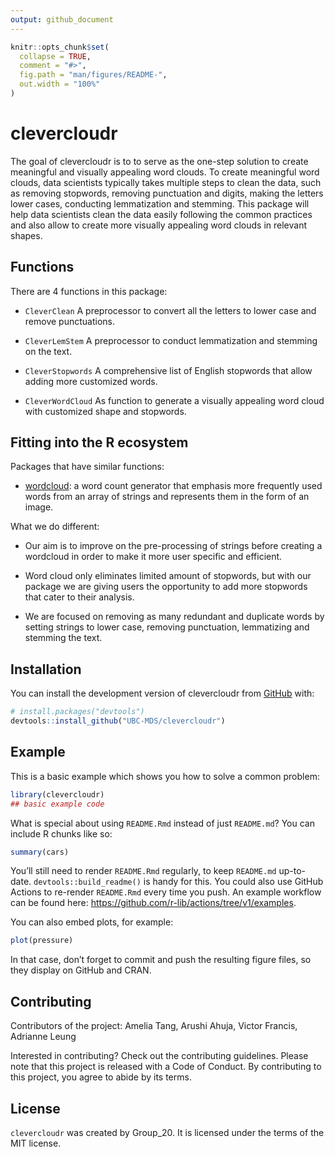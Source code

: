 ```yaml
---
output: github_document
---
```


<!-- README.md is generated from README.Rmd. Please edit that file -->

```r
knitr::opts_chunk$set(
  collapse = TRUE,
  comment = "#>",
  fig.path = "man/figures/README-",
  out.width = "100%"
)
```

# clevercloudr

<!-- badges: start -->

<!-- badges: end -->

The goal of clevercloudr is to to serve as the one-step solution to create meaningful and visually appealing word clouds. To create meaningful word clouds, data scientists typically takes multiple steps to clean the data, such as removing stopwords, removing punctuation and digits, making the letters lower cases, conducting lemmatization and stemming. This package will help data scientists clean the data easily following the common practices and also allow to create more visually appealing word clouds in relevant shapes.

## **Functions**

There are 4 functions in this package:

-   `CleverClean` A preprocessor to convert all the letters to lower case and remove punctuations.

-   `CleverLemStem` A preprocessor to conduct lemmatization and stemming on the text.

-   `CleverStopwords` A comprehensive list of English stopwords that allow adding more customized words.

-   `CleverWordCloud` As function to generate a visually appealing word cloud with customized shape and stopwords.

## **Fitting into the R ecosystem**

Packages that have similar functions:

-   [wordcloud](https://www.rdocumentation.org/packages/wordcloud/versions/2.6/topics/wordcloud): a word count generator that emphasis more frequently used words from an array of strings and represents them in the form of an image.

What we do different:

-   Our aim is to improve on the pre-processing of strings before creating a wordcloud in order to make it more user specific and efficient.

-   Word cloud only eliminates limited amount of stopwords, but with our package we are giving users the opportunity to add more stopwords that cater to their analysis.

-   We are focused on removing as many redundant and duplicate words by setting strings to lower case, removing punctuation, lemmatizing and stemming the text.

## Installation

You can install the development version of clevercloudr from [GitHub](https://github.com/) with:

``` r
# install.packages("devtools")
devtools::install_github("UBC-MDS/clevercloudr")
```

## Example

This is a basic example which shows you how to solve a common problem:

```r
library(clevercloudr)
## basic example code
```

What is special about using `README.Rmd` instead of just `README.md`? You can include R chunks like so:

```r
summary(cars)
```

You'll still need to render `README.Rmd` regularly, to keep `README.md` up-to-date. `devtools::build_readme()` is handy for this. You could also use GitHub Actions to re-render `README.Rmd` every time you push. An example workflow can be found here: <https://github.com/r-lib/actions/tree/v1/examples>.

You can also embed plots, for example:

```r
plot(pressure)
```

In that case, don't forget to commit and push the resulting figure files, so they display on GitHub and CRAN.

## **Contributing**

Contributors of the project: Amelia Tang, Arushi Ahuja, Victor Francis, Adrianne Leung

Interested in contributing? Check out the contributing guidelines. Please note that this project is released with a Code of Conduct. By contributing to this project, you agree to abide by its terms.

## **License**

`clevercloudr` was created by Group_20. It is licensed under the terms of the MIT license.

